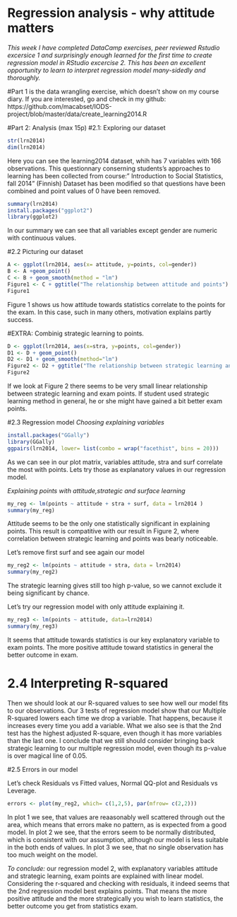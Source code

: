 # Regression analysis - why attitude matters

*This week I have completed DataCamp exercises, peer reviewed Rstudio excersice 1 and surprisingly enough learned for the first time to create regression model in RStudio excercise 2. This has been an excellent opportunity to learn to interpret regression model many-sidedly and thoroughly.*

#Part 1 
is the data wrangling exercise, which doesn't show on my course diary. If you are interested, go and check in my github: https://github.com/macabset/IODS-project/blob/master/data/create_learning2014.R


#Part 2: Analysis (max 15p)
#2.1: Exploring our dataset

```r
str(lrn2014)
dim(lrn2014)
```

Here you can see the learning2014 dataset, whih has 7 variables with 166 observations. 
  This questionnary conserning students's approaches to learning has been collected from course:" Introduction to Social Statistics, fall 2014" (Finnish)
  Dataset has been modified so that questions have been combined and point values of 0 have been removed.

```r
summary(lrn2014)
install.packages("ggplot2")
library(ggplot2)
```

In our summary we can see that all variables except gender are numeric with continuous values.

#2.2 Picturing our dataset

```r
A <- ggplot(lrn2014, aes(x= attitude, y=points, col=gender))
B <- A +geom_point()
C <- B + geom_smooth(method = "lm")
Figure1 <- C + ggtitle("The relationship between attitude and points")
Figure1
```

Figure 1 shows us how attitude towards statistics correlate to the points for the exam. In this case, such in many others, motivation explains partly success.


#EXTRA: Combinig strategic learning to points.
```r
D <- ggplot(lrn2014, aes(x=stra, y=points, col=gender))
D1 <- D + geom_point()
D2 <- D1 + geom_smooth(method="lm")
Figure2 <- D2 + ggtitle("The relationship between strategic learning and points")
Figure2
```

If we look at Figure 2 there seems to be very small linear relationship between strategic learning and exam points. If student used strategic learning method in general, he or she might have gained a bit better exam points.

#2.3 Regression model
*Choosing explaining variables*

```r
install.packages("GGally")
library(GGally)
ggpairs(lrn2014, lower= list(combo = wrap("facethist", bins = 20)))
```

As we can see in our plot matrix, variables attitude, stra and surf correlate the most with points. Lets try those as explanatory values in our regression model.

*Explaining points with attitude,strategic and surface learning*

```r
my_reg <- lm(points ~ attitude + stra + surf, data = lrn2014 )
summary(my_reg)
```

Attitude seems to be the only one statistically significant in explaining points. This result is compatitive with our result in Figure 2, where correlation between strategic learning and points was bearly noticeable.

Let's remove first surf and see again our model

```r
my_reg2 <- lm(points ~ attitude + stra, data = lrn2014)
summary(my_reg2)
```

The strategic learning gives still too high p-value, so we cannot exclude it being significant by chance.

Let's try our regression model with only attitude explaining it.

```r
my_reg3 <- lm(points ~ attitude, data=lrn2014)
summary(my_reg3)
```

It seems that attitude towards statistics is our key explanatory variable to exam points. The more positive attitude toward statistics in general the better outcome in exam.

# 2.4 Interpreting R-squared

Then we should look at our R-squared values to see how well our model fits to our observations.
  Our 3 tests of regression model show that our Multiple R-squared lowers each time we drop a variable. That happens, because it increases every time you add a variable.
  What we also see is that the 2nd test has the highest adjusted R-square, even though it has more variables than the last one.
  I conclude that we still should consider bringing back strategic learning to our multiple regression model, even though its p-value is over magical line of 0.05.

#2.5 Errors in our model

Let's check Residuals vs Fitted values, Normal QQ-plot and Residuals vs Leverage.

```r
errors <- plot(my_reg2, which= c(1,2,5), par(mfrow= c(2,2)))
```

In plot 1 we see, that values are reaasonably well scattered through out the area, which means that errors make no pattern, as is expected from a good model.
  In plot 2 we see, that the errors seem to be normally distributed, which is consistent with our assumption, atlhough our model is less suitable in the both ends of values.
  In plot 3 we see, that no single observation has too much weight on the model.

*To conclude:* our regression model 2, with explanatory variables attitude and strategic learning, exam points are explained with linear model. Considering the r-squared and checking with residuals, it indeed seems that the 2nd regression model best explains points. That means the more positive attitude and the more strategically you wish to learn statistics, the better outcome you get from statistics exam.



